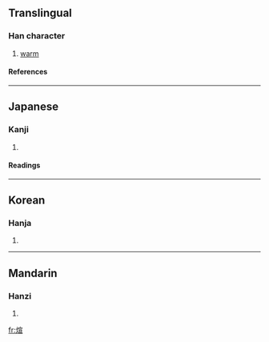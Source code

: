 ==Translingual==
===Han character===
{{Han char|rn=86|rad=火|as=09|sn=13|four=|canj=火十一一 (FJMM)}}
# [[warm]]
====References====
{{Han ref|kx=0676.050|dkj=19179|dj=1087.100|hdz=32219.120|uh=714A|ud=29002}}

----
==Japanese==
===Kanji===
{{ja-kanji|grade=|rs=火09}}
# {{defn|Japanese}} 
====Readings====
{{ja-readings|on=[[けん]] (ken), [[かん]] (kan)|kun=[[あたたか]] (atataka)}}

----
==Korean==
===Hanja===
{{ko-hanja|hangeul=훤|eumhun=|rv=hwon|mr=hwŏn|y=hwen}}
# {{defn|Korean}}

----
==Mandarin==
===Hanzi===
{{cmn-hanzi|pin=[[jiǎn]] (jian3), [[jiàn]] (jian4), [[xuān]] (xuan1)|wg=chien<sup>3</sup>, chien<sup>4</sup>, hsüan<sup>1</sup>}}
# {{defn|Mandarin}}

[[fr:煊]]